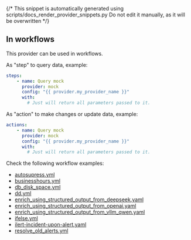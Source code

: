 {/* This snippet is automatically generated using scripts/docs_render_provider_snippets.py 
Do not edit it manually, as it will be overwritten */}

## In workflows

This provider can be used in workflows.


As "step" to query data, example:
```yaml
steps:
    - name: Query mock
      provider: mock
      config: "{{ provider.my_provider_name }}"
      with:
        # Just will return all parameters passed to it.
```


As "action" to make changes or update data, example:
```yaml
actions:
    - name: Query mock
      provider: mock
      config: "{{ provider.my_provider_name }}"
      with:
        # Just will return all parameters passed to it.
```




Check the following workflow examples:
- [autosupress.yml](https://github.com/keephq/keep/blob/main/examples/workflows/autosupress.yml)
- [businesshours.yml](https://github.com/keephq/keep/blob/main/examples/workflows/businesshours.yml)
- [db_disk_space.yml](https://github.com/keephq/keep/blob/main/examples/workflows/db_disk_space.yml)
- [dd.yml](https://github.com/keephq/keep/blob/main/examples/workflows/dd.yml)
- [enrich_using_structured_output_from_deepseek.yaml](https://github.com/keephq/keep/blob/main/examples/workflows/enrich_using_structured_output_from_deepseek.yaml)
- [enrich_using_structured_output_from_openai.yaml](https://github.com/keephq/keep/blob/main/examples/workflows/enrich_using_structured_output_from_openai.yaml)
- [enrich_using_structured_output_from_vllm_qwen.yaml](https://github.com/keephq/keep/blob/main/examples/workflows/enrich_using_structured_output_from_vllm_qwen.yaml)
- [ifelse.yml](https://github.com/keephq/keep/blob/main/examples/workflows/ifelse.yml)
- [ilert-incident-upon-alert.yaml](https://github.com/keephq/keep/blob/main/examples/workflows/ilert-incident-upon-alert.yaml)
- [resolve_old_alerts.yml](https://github.com/keephq/keep/blob/main/examples/workflows/resolve_old_alerts.yml)
